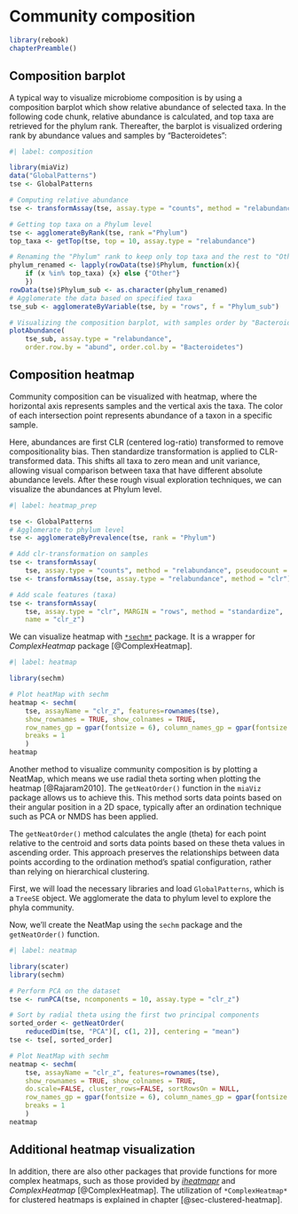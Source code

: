 # Community composition {#sec-microbiome-community}

```r
library(rebook)
chapterPreamble()
```

## Composition barplot {#sec-composition-barplot}

A typical way to visualize microbiome composition is by using a
composition barplot which show relative abundance of selected taxa. In the
following code chunk, relative abundance is calculated,
and top taxa are retrieved for the phylum rank. Thereafter, the barplot
is visualized ordering rank by abundance values and samples by
"Bacteroidetes":

```r
#| label: composition

library(miaViz)
data("GlobalPatterns")
tse <- GlobalPatterns

# Computing relative abundance
tse <- transformAssay(tse, assay.type = "counts", method = "relabundance")

# Getting top taxa on a Phylum level
tse <- agglomerateByRank(tse, rank ="Phylum")
top_taxa <- getTop(tse, top = 10, assay.type = "relabundance")

# Renaming the "Phylum" rank to keep only top taxa and the rest to "Other"
phylum_renamed <- lapply(rowData(tse)$Phylum, function(x){
    if (x %in% top_taxa) {x} else {"Other"}
    })
rowData(tse)$Phylum_sub <- as.character(phylum_renamed)
# Agglomerate the data based on specified taxa
tse_sub <- agglomerateByVariable(tse, by = "rows", f = "Phylum_sub")

# Visualizing the composition barplot, with samples order by "Bacteroidetes"
plotAbundance(
    tse_sub, assay.type = "relabundance",
    order.row.by = "abund", order.col.by = "Bacteroidetes")
```

## Composition heatmap {#sec-composition-heatmap}

Community composition can be visualized with heatmap, where the
horizontal axis represents samples and the vertical axis the taxa. The
color of each intersection point represents abundance of a taxon in a
specific sample.

Here, abundances are first CLR (centered log-ratio) transformed to
remove compositionality bias. Then standardize transformation is applied to
CLR-transformed data. This shifts all taxa to zero mean and unit
variance, allowing visual comparison between taxa that have different
absolute abundance levels. After these rough visual exploration
techniques, we can visualize the abundances at Phylum level.

```r
#| label: heatmap_prep

tse <- GlobalPatterns
# Agglomerate to phylum level
tse <- agglomerateByPrevalence(tse, rank = "Phylum")

# Add clr-transformation on samples
tse <- transformAssay(
    tse, assay.type = "counts", method = "relabundance", pseudocount = 1)
tse <- transformAssay(tse, assay.type = "relabundance", method = "clr")

# Add scale features (taxa)
tse <- transformAssay(
    tse, assay.type = "clr", MARGIN = "rows", method = "standardize",
    name = "clr_z")
```

We can visualize heatmap with
[`*sechm*`](http://www.bioconductor.org/packages/release/bioc/vignettes/sechm/inst/doc/sechm.html)
package. It is a wrapper for *ComplexHeatmap* package [@ComplexHeatmap].

```r
#| label: heatmap

library(sechm)

# Plot heatMap with sechm
heatmap <- sechm(
    tse, assayName = "clr_z", features=rownames(tse),
    show_rownames = TRUE, show_colnames = TRUE,
    row_names_gp = gpar(fontsize = 6), column_names_gp = gpar(fontsize = 8),
    breaks = 1
    )
heatmap
```

Another method to visualize community composition is by plotting a
NeatMap, which means we use radial theta sorting when plotting the
heatmap [@Rajaram2010]. The `getNeatOrder()` function in the `miaViz`
package allows us to achieve this. This method sorts data points based
on their angular position in a 2D space, typically after an ordination
technique such as PCA or NMDS has been applied.

The `getNeatOrder()` method calculates the angle (theta) for each point
relative to the centroid and sorts data points based on these theta
values in ascending order. This approach preserves the relationships
between data points according to the ordination method's spatial
configuration, rather than relying on hierarchical clustering.

First, we will load the necessary libraries and load `GlobalPatterns`, which is
a `TreeSE` object. We agglomerate the data to phylum level to explore the phyla
community.

Now, we'll create the NeatMap using the `sechm` package and the `getNeatOrder()`
function.

```r
#| label: neatmap

library(scater)
library(sechm)

# Perform PCA on the dataset
tse <- runPCA(tse, ncomponents = 10, assay.type = "clr_z")

# Sort by radial theta using the first two principal components
sorted_order <- getNeatOrder(
    reducedDim(tse, "PCA")[, c(1, 2)], centering = "mean")
tse <- tse[, sorted_order]

# Plot NeatMap with sechm
neatmap <- sechm(
    tse, assayName = "clr_z", features=rownames(tse),
    show_rownames = TRUE, show_colnames = TRUE,
    do.scale=FALSE, cluster_rows=FALSE, sortRowsOn = NULL,
    row_names_gp = gpar(fontsize = 6), column_names_gp = gpar(fontsize = 8),
    breaks = 1
    )
neatmap
```

::: {.callout-tip}
## Additional heatmap visualization

In addition, there are also other packages that provide functions for
more complex heatmaps, such as those provided by
[*iheatmapr*](https://docs.ropensci.org/iheatmapr/articles/full_vignettes/iheatmapr.html)
and *ComplexHeatmap* [@ComplexHeatmap]. The utilization of `*ComplexHeatmap*`
for clustered heatmaps is explained in chapter [@sec-clustered-heatmap].

:::
